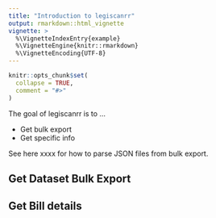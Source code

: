 ```yaml
---
title: "Introduction to legiscanrr"
output: rmarkdown::html_vignette
vignette: >
  %\VignetteIndexEntry{example}
  %\VignetteEngine{knitr::rmarkdown}
  %\VignetteEncoding{UTF-8}
---
```


```r
knitr::opts_chunk$set(
  collapse = TRUE,
  comment = "#>"
)
```

The goal of legiscanrr is to ...

* Get bulk export
* Get specific info

See here xxxx for how to parse JSON files from bulk export.


## Get Dataset Bulk Export


## Get Bill details
